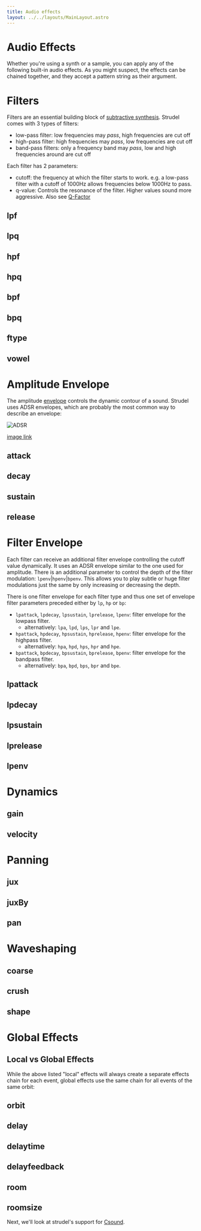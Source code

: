 ```yaml
---
title: Audio effects
layout: ../../layouts/MainLayout.astro
---
```



# Audio Effects

Whether you're using a synth or a sample, you can apply any of the following built-in audio effects.
As you might suspect, the effects can be chained together, and they accept a pattern string as their argument.

# Filters

Filters are an essential building block of [subtractive synthesis](https://en.wikipedia.org/wiki/Subtractive_synthesis).
Strudel comes with 3 types of filters:

- low-pass filter: low frequencies may _pass_, high frequencies are cut off
- high-pass filter: high frequencies may _pass_, low frequencies are cut off
- band-pass filters: only a frequency band may _pass_, low and high frequencies around are cut off

Each filter has 2 parameters:

- cutoff: the frequency at which the filter starts to work. e.g. a low-pass filter with a cutoff of 1000Hz allows frequencies below 1000Hz to pass.
- q-value: Controls the resonance of the filter. Higher values sound more aggressive. Also see [Q-Factor](https://en.wikipedia.org/wiki/Q_factor)

## lpf

<JsDoc client:idle name="lpf" h={0} />

## lpq

<JsDoc client:idle name="lpq" h={0} />

## hpf

<JsDoc client:idle name="hpf" h={0} />

## hpq

<JsDoc client:idle name="hpq" h={0} />

## bpf

<JsDoc client:idle name="bpf" h={0} />

## bpq

<JsDoc client:idle name="bpq" h={0} />

## ftype

<JsDoc client:idle name="ftype" h={0} />

## vowel

<JsDoc client:idle name="vowel" h={0} />

# Amplitude Envelope

The amplitude [envelope](<https://en.wikipedia.org/wiki/Envelope_(music)>) controls the dynamic contour of a sound.
Strudel uses ADSR envelopes, which are probably the most common way to describe an envelope:

![ADSR](https://upload.wikimedia.org/wikipedia/commons/thumb/e/ea/ADSR_parameter.svg/1920px-ADSR_parameter.svg.png)

[image link](https://commons.wikimedia.org/wiki/File:ADSR_parameter.svg)

## attack

<JsDoc client:idle name="attack" h={0} />

## decay

<JsDoc client:idle name="decay" h={0} />

## sustain

<JsDoc client:idle name="sustain" h={0} />

## release

<JsDoc client:idle name="release" h={0} />

# Filter Envelope

Each filter can receive an additional filter envelope controlling the cutoff value dynamically. It uses an ADSR envelope similar to the one used for amplitude. There is an additional parameter to control the depth of the filter modulation: `lpenv`|`hpenv`|`bpenv`. This allows you to play subtle or huge filter modulations just the same by only increasing or decreasing the depth.

There is one filter envelope for each filter type and thus one set of envelope filter parameters preceded either by `lp`, `hp` or `bp`:

- `lpattack`, `lpdecay`, `lpsustain`, `lprelease`, `lpenv`: filter envelope for the lowpass filter.
  - alternatively: `lpa`, `lpd`, `lps`, `lpr` and `lpe`.
- `hpattack`, `hpdecay`, `hpsustain`, `hprelease`, `hpenv`: filter envelope for the highpass filter.
  - alternatively: `hpa`, `hpd`, `hps`, `hpr` and `hpe`.
- `bpattack`, `bpdecay`, `bpsustain`, `bprelease`, `bpenv`: filter envelope for the bandpass filter.
  - alternatively: `bpa`, `bpd`, `bps`, `bpr` and `bpe`.

## lpattack

<JsDoc client:idle name="lpattack" h={0} />

## lpdecay

<JsDoc client:idle name="lpdecay" h={0} />

## lpsustain

<JsDoc client:idle name="lpsustain" h={0} />

## lprelease

<JsDoc client:idle name="lprelease" h={0} />

## lpenv

<JsDoc client:idle name="lpenv" h={0} />

# Dynamics

## gain

<JsDoc client:idle name="gain" h={0} />

## velocity

<JsDoc client:idle name="velocity" h={0} />

# Panning

## jux

<JsDoc client:idle name="jux" h={0} />

## juxBy

<JsDoc client:idle name="juxBy" h={0} />

## pan

<JsDoc client:idle name="pan" h={0} />

# Waveshaping

## coarse

<JsDoc client:idle name="coarse" h={0} />

## crush

<JsDoc client:idle name="crush" h={0} />

## shape

<JsDoc client:idle name="shape" h={0} />

# Global Effects

## Local vs Global Effects

While the above listed "local" effects will always create a separate effects chain for each event,
global effects use the same chain for all events of the same orbit:

## orbit

<JsDoc client:idle name="orbit" h={0} />

## delay

<JsDoc client:idle name="delay" h={0} />

## delaytime

<JsDoc client:idle name="delaytime" h={0} />

## delayfeedback

<JsDoc client:idle name="delayfeedback" h={0} />

## room

<JsDoc client:idle name="room" h={0} />

## roomsize

<JsDoc client:idle name="roomsize" h={0} />

Next, we'll look at strudel's support for [Csound](/learn/csound).
